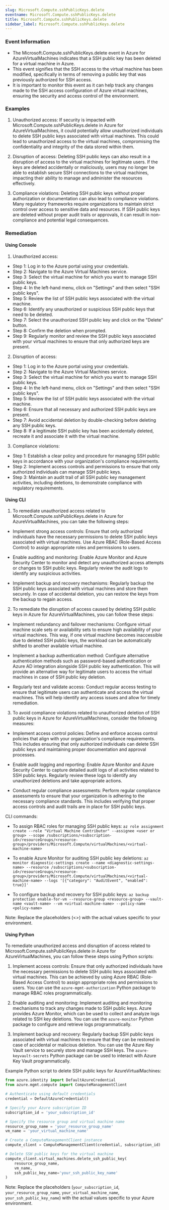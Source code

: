 ```yaml
--- 
slug: Microsoft.Compute.sshPublicKeys.delete
eventname: Microsoft.Compute.sshPublicKeys.delete
title: Microsoft.Compute.sshPublicKeys.delete
sidebar_label: Microsoft.Compute.sshPublicKeys.delete
---
```

                       
### Event Information

- The Microsoft.Compute.sshPublicKeys.delete event in Azure for AzureVirtualMachines indicates that a SSH public key has been deleted for a virtual machine in Azure.
- This event signifies that the SSH access to the virtual machine has been modified, specifically in terms of removing a public key that was previously authorized for SSH access.
- It is important to monitor this event as it can help track any changes made to the SSH access configuration of Azure virtual machines, ensuring the security and access control of the environment.


### Examples

1. Unauthorized access: If security is impacted with Microsoft.Compute.sshPublicKeys.delete in Azure for AzureVirtualMachines, it could potentially allow unauthorized individuals to delete SSH public keys associated with virtual machines. This could lead to unauthorized access to the virtual machines, compromising the confidentiality and integrity of the data stored within them.

2. Disruption of access: Deleting SSH public keys can also result in a disruption of access to the virtual machines for legitimate users. If the keys are deleted accidentally or maliciously, users may no longer be able to establish secure SSH connections to the virtual machines, impacting their ability to manage and administer the resources effectively.

3. Compliance violations: Deleting SSH public keys without proper authorization or documentation can also lead to compliance violations. Many regulatory frameworks require organizations to maintain strict control over access to sensitive data and resources. If SSH public keys are deleted without proper audit trails or approvals, it can result in non-compliance and potential legal consequences.

### Remediation

#### Using Console

1. Unauthorized access:
- Step 1: Log in to the Azure portal using your credentials.
- Step 2: Navigate to the Azure Virtual Machines service.
- Step 3: Select the virtual machine for which you want to manage SSH public keys.
- Step 4: In the left-hand menu, click on "Settings" and then select "SSH public keys".
- Step 5: Review the list of SSH public keys associated with the virtual machine.
- Step 6: Identify any unauthorized or suspicious SSH public keys that need to be deleted.
- Step 7: Select the unauthorized SSH public key and click on the "Delete" button.
- Step 8: Confirm the deletion when prompted.
- Step 9: Regularly monitor and review the SSH public keys associated with your virtual machines to ensure that only authorized keys are present.

2. Disruption of access:
- Step 1: Log in to the Azure portal using your credentials.
- Step 2: Navigate to the Azure Virtual Machines service.
- Step 3: Select the virtual machine for which you want to manage SSH public keys.
- Step 4: In the left-hand menu, click on "Settings" and then select "SSH public keys".
- Step 5: Review the list of SSH public keys associated with the virtual machine.
- Step 6: Ensure that all necessary and authorized SSH public keys are present.
- Step 7: Avoid accidental deletion by double-checking before deleting any SSH public keys.
- Step 8: If a legitimate SSH public key has been accidentally deleted, recreate it and associate it with the virtual machine.

3. Compliance violations:
- Step 1: Establish a clear policy and procedure for managing SSH public keys in accordance with your organization's compliance requirements.
- Step 2: Implement access controls and permissions to ensure that only authorized individuals can manage SSH public keys.
- Step 3: Maintain an audit trail of all SSH public key management activities, including deletions, to demonstrate compliance with regulatory requirements.

#### Using CLI

1. To remediate unauthorized access related to Microsoft.Compute.sshPublicKeys.delete in Azure for AzureVirtualMachines, you can take the following steps:

- Implement strong access controls: Ensure that only authorized individuals have the necessary permissions to delete SSH public keys associated with virtual machines. Use Azure RBAC (Role-Based Access Control) to assign appropriate roles and permissions to users.

- Enable auditing and monitoring: Enable Azure Monitor and Azure Security Center to monitor and detect any unauthorized access attempts or changes to SSH public keys. Regularly review the audit logs to identify any suspicious activities.

- Implement backup and recovery mechanisms: Regularly backup the SSH public keys associated with virtual machines and store them securely. In case of accidental deletion, you can restore the keys from the backup to regain access.

2. To remediate the disruption of access caused by deleting SSH public keys in Azure for AzureVirtualMachines, you can follow these steps:

- Implement redundancy and failover mechanisms: Configure virtual machine scale sets or availability sets to ensure high availability of your virtual machines. This way, if one virtual machine becomes inaccessible due to deleted SSH public keys, the workload can be automatically shifted to another available virtual machine.

- Implement a backup authentication method: Configure alternative authentication methods such as password-based authentication or Azure AD integration alongside SSH public key authentication. This will provide an alternative way for legitimate users to access the virtual machines in case of SSH public key deletion.

- Regularly test and validate access: Conduct regular access testing to ensure that legitimate users can authenticate and access the virtual machines. This will help identify any access issues and allow for timely remediation.

3. To avoid compliance violations related to unauthorized deletion of SSH public keys in Azure for AzureVirtualMachines, consider the following measures:

- Implement access control policies: Define and enforce access control policies that align with your organization's compliance requirements. This includes ensuring that only authorized individuals can delete SSH public keys and maintaining proper documentation and approval processes.

- Enable audit logging and reporting: Enable Azure Monitor and Azure Security Center to capture detailed audit logs of all activities related to SSH public keys. Regularly review these logs to identify any unauthorized deletions and take appropriate actions.

- Conduct regular compliance assessments: Perform regular compliance assessments to ensure that your organization is adhering to the necessary compliance standards. This includes verifying that proper access controls and audit trails are in place for SSH public keys.

CLI commands:
- To assign RBAC roles for managing SSH public keys:
  `az role assignment create --role "Virtual Machine Contributor" --assignee <user or group> --scope /subscriptions/<subscription-id>/resourceGroups/<resource-group>/providers/Microsoft.Compute/virtualMachines/<virtual-machine-name>`

- To enable Azure Monitor for auditing SSH public key deletions:
  `az monitor diagnostic-settings create --name <diagnostic-settings-name> --resource /subscriptions/<subscription-id>/resourceGroups/<resource-group>/providers/Microsoft.Compute/virtualMachines/<virtual-machine-name> --logs '[{"category": "AuditEvent", "enabled": true}]'`

- To configure backup and recovery for SSH public keys:
  `az backup protection enable-for-vm --resource-group <resource-group> --vault-name <vault-name> --vm <virtual-machine-name> --policy-name <policy-name>`

Note: Replace the placeholders (<>) with the actual values specific to your environment.

#### Using Python

To remediate unauthorized access and disruption of access related to Microsoft.Compute.sshPublicKeys.delete in Azure for AzureVirtualMachines, you can follow these steps using Python scripts:

1. Implement access controls: Ensure that only authorized individuals have the necessary permissions to delete SSH public keys associated with virtual machines. This can be achieved by using Azure RBAC (Role-Based Access Control) to assign appropriate roles and permissions to users. You can use the `azure-mgmt-authorization` Python package to manage RBAC roles programmatically.

2. Enable auditing and monitoring: Implement auditing and monitoring mechanisms to track any changes made to SSH public keys. Azure provides Azure Monitor, which can be used to collect and analyze logs related to SSH key deletions. You can use the `azure-monitor` Python package to configure and retrieve logs programmatically.

3. Implement backup and recovery: Regularly backup SSH public keys associated with virtual machines to ensure that they can be restored in case of accidental or malicious deletion. You can use the Azure Key Vault service to securely store and manage SSH keys. The `azure-keyvault-secrets` Python package can be used to interact with Azure Key Vault programmatically.

Example Python script to delete SSH public keys for AzureVirtualMachines:

```python
from azure.identity import DefaultAzureCredential
from azure.mgmt.compute import ComputeManagementClient

# Authenticate using default credentials
credential = DefaultAzureCredential()

# Specify your Azure subscription ID
subscription_id = 'your_subscription_id'

# Specify the resource group and virtual machine name
resource_group_name = 'your_resource_group_name'
vm_name = 'your_virtual_machine_name'

# Create a ComputeManagementClient instance
compute_client = ComputeManagementClient(credential, subscription_id)

# Delete SSH public keys for the virtual machine
compute_client.virtual_machines.delete_ssh_public_key(
    resource_group_name,
    vm_name,
    ssh_public_key_name='your_ssh_public_key_name'
)
```

Note: Replace the placeholders (`your_subscription_id`, `your_resource_group_name`, `your_virtual_machine_name`, `your_ssh_public_key_name`) with the actual values specific to your Azure environment.


 